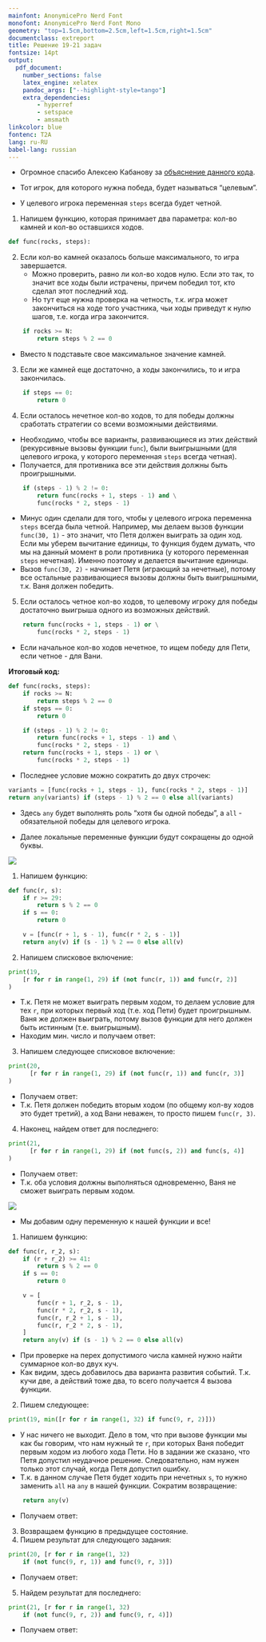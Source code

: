 ```yaml
---
mainfont: AnonymicePro Nerd Font
monofont: AnonymicePro Nerd Font Mono
geometry: "top=1.5cm,bottom=2.5cm,left=1.5cm,right=1.5cm"
documentclass: extreport
title: Решение 19-21 задач
fontsize: 14pt
output:
  pdf_document:
    number_sections: false
    latex_engine: xelatex
    pandoc_args: ["--highlight-style=tango"]
    extra_dependencies:
        - hyperref
        - setspace
        - amsmath
linkcolor: blue
fontenc: T2A
lang: ru-RU
babel-lang: russian
---
```


\tableofcontents

\chapter{Код-шаблон}

- Огромное спасибо Алексею Кабанову за [объяснение данного кода](https://www.youtube.com/watch?v=hhi4qCWPR7w).

- Тот игрок, для которого нужна победа, будет называться "целевым".
- У целевого игрока переменная `steps` всегда будет четной.
1) Напишем функцию, которая принимает два параметра: кол-во камней и кол-во оставшихся ходов.
```python
def func(rocks, steps):
```
2) Если кол-во камней оказалось больше максимального, то игра завершается.
    - Можно проверить, равно ли кол-во ходов нулю. Если это так, то значит все ходы были истрачены, причем победил тот, кто сделал этот последний ход.
    - Но тут еще нужна проверка на четность, т.к. игра может закончиться на ходе того участника, чьи ходы приведут к нулю шагов, т.е. когда игра закончится.

```python
    if rocks >= N:
        return steps % 2 == 0
```

- Вместо `N` подставьте свое максимальное значение камней.

3) Если же камней еще достаточно, а ходы закончились, то и игра закончилась.
```python
    if steps == 0:
        return 0
```
4) Если осталось нечетное кол-во ходов, то для победы должны сработать стратегии со всеми возможными действиями.
- Необходимо, чтобы все варианты, развивающиеся из этих действий (рекурсивные вызовы функции `func`), были выигрышными (для целевого игрока, у которого переменная `steps` всегда четная).
- Получается, для противника все эти действия должны быть проигрышными.
```python
    if (steps - 1) % 2 != 0:
        return func(rocks + 1, steps - 1) and \
        func(rocks * 2, steps - 1)
```

- Минус один сделали для того, чтобы у целевого игрока переменна `steps` всегда была четной. Например, мы делаем вызов функции `func(30, 1)` - это значит, что Петя должен выиграть за один ход. Если мы уберем вычитание единицы, то функция будем думать, что мы на данный момент в роли противника (у которого переменная `steps` нечетная). Именно поэтому и делается вычитание единицы.
- Вызов `func(30, 2)` - начинает Петя (играющий за нечетные), потому все остальные развивающиеся вызовы должны быть выигрышными, т.к. Ваня должен победить.

5) Если осталось четное кол-во ходов, то целевому игроку для победы достаточно выигрыша одного из возможных действий.
```python
    return func(rocks + 1, steps - 1) or \
        func(rocks * 2, steps - 1)
```

- Если начальное кол-во ходов нечетное, то ищем победу для Пети, если четное - для Вани.

**Итоговый код:**
```python
def func(rocks, steps):
    if rocks >= N:
        return steps % 2 == 0
    if steps == 0:
        return 0

    if (steps - 1) % 2 != 0:
        return func(rocks + 1, steps - 1) and \
        func(rocks * 2, steps - 1)
    return func(rocks + 1, steps - 1) or \
        func(rocks * 2, steps - 1)
```

- Последнее условие можно сократить до двух строчек:
```python
variants = [func(rocks + 1, steps - 1), func(rocks * 2, steps - 1)]
return any(variants) if (steps - 1) % 2 == 0 else all(variants)
```
- Здесь `any` будет выполнять роль "хотя бы одной победы", а `all` - обязательной победы для целевого игрока.

- Далее локальные переменные функции будут сокращены до одной буквы.

\chapter{Задачи на одну кучу}
\section{Задача \textnumero{P00} (Поляков)}

![](../../data/19-21-images/p00-polyakov.png)

1) Напишем функцию:
```python
def func(r, s):
    if r >= 29:
        return s % 2 == 0
    if s == 0:
        return 0

    v = [func(r + 1, s - 1), func(r * 2, s - 1)]
    return any(v) if (s - 1) % 2 == 0 else all(v)
```

\subsection{Задание 19}
2) Напишем списковое включение:
```python
print(19,
    [r for r in range(1, 29) if (not func(r, 1)) and func(r, 2)]
)
```
- Т.к. Петя не может выиграть первым ходом, то делаем условие для тех `r`, при которых первый ход (т.е. ход Пети) будет проигрышным. Ваня же должен выиграть, потому вызов функции для него должен быть истинным (т.е. выигрышным).
- Находим мин. число и получаем ответ: **\boxed{14}**

\subsection{Задание 20}
3) Напишем следующее списковое включение:
```python
print(20,
      [r for r in range(1, 29) if (not func(r, 1)) and func(r, 3)]
)
```
- Получаем ответ: **\boxed{7 13}**
- Т.к. Петя должен победить вторым ходом (по общему кол-ву ходов это будет третий), а ход Вани неважен, то просто пишем `func(r, 3)`.

\subsection{Задание 21}
4) Наконец, найдем ответ для последнего:
```python
print(21,
      [r for r in range(1, 29) if (not func(s, 2)) and func(s, 4)]
)
```
- Получаем ответ: **\boxed{12}**
- Т.к. оба условия должны выполняться одновременно, Ваня не сможет выиграть первым ходом.

\chapter{Задачи с двумя кучами}
\section{Задача \textnumero{31} (Поляков)}

![](../../data/19-21-images/31-polyakov.png)

- Мы добавим одну переменную к нашей функции и все!
1) Напишем функцию:
```python
def func(r, r_2, s):
    if (r + r_2) >= 41:
        return s % 2 == 0
    if s == 0:
        return 0

    v = [
        func(r + 1, r_2, s - 1),
        func(r * 2, r_2, s - 1),
        func(r, r_2 + 1, s - 1),
        func(r, r_2 * 2, s - 1),
    ]
    return any(v) if (s - 1) % 2 == 0 else all(v)
```
- При проверке на перех допустимого числа камней нужно найти суммарное кол-во двух куч.
- Как видим, здесь добавилось два варианта развития событий. Т.к. кучи две, а действий тоже два, то всего получается 4 вызова функции.
\subsection{Задание 19}
2) Пишем следующее:
```python
print(19, min([r for r in range(1, 32) if func(9, r, 2)]))
```
- У нас ничего не выходит. Дело в том, что при вызове функции мы как бы говорим, что нам нужный те `r`, при которых Ваня победит первым ходом из любого хода Пети. Но в задании же сказано, что Петя допустил неудачное решение. Следовательно, нам нужен только этот случай, когда Петя допустил ошибку.
- Т.к. в данном случае Петя будет ходить при нечетных `s`, то нужно заменить `all` на `any` в нашей функции. Сократим возвращение:
```python
    return any(v)
```

- Получаем ответ: **\boxed{5}**

\subsection{Задание 20}
3) Возвращаем функцию в предыдущее состояние.
4) Пишем результат для следующего задания:
```python
print(20, [r for r in range(1, 32)
    if (not func(9, r, 1)) and func(9, r, 3)])
```

- Получаем ответ: **\boxed{4 15}**

\subsection{Задание 21}
5) Найдем результат для последнего:
```python
print(21, [r for r in range(1, 32)
    if (not func(9, r, 2)) and func(9, r, 4)])
```

- Получаем ответ: **\boxed{14}**
